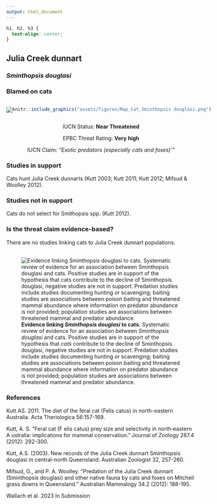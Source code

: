 ```yaml
---
output: html_document
---
```

```css
h1, h2, h3 {
  text-align: center;
}
```

## **Julia Creek dunnart**
### *Sminthopsis douglasi*
### Blamed on cats

:::: {style="display: flex;"}

[![](assets/photos/Sminthopsis douglasi.png)](https://www.inaturalist.org/photos/196659339?size=original)

::: {}

:::

::: {}
  ```r
  knitr::include_graphics("assets/figures/Map_Cat_Sminthopsis douglasi.png")
  ```
:::

::::
<center>
IUCN Status: **Near Threatened**

EPBC Threat Rating: **Very high**

IUCN Claim: *"Exotic predators (especially cats and foxes)'"*

</center>

### Studies in support

Cats hunt Julia Creek dunnarts (Kutt 2003; Kutt 2011; Kutt 2012; Mifsud & Woolley 2012).

### Studies not in support

Cats do not select for Smithopsis spp. (Kutt 2012).

### Is the threat claim evidence-based?

There are no studies linking cats to Julia Creek dunnart populations.
<br>
<br>

![**Evidence linking *Sminthopsis douglasi* to cats.** Systematic review of evidence for an association between *Sminthopsis douglasi* and cats. Positive studies are in support of the hypothesis that *cats* contribute to the decline of Sminthopsis douglasi, negative studies are not in support. Predation studies include studies documenting hunting or scavenging; baiting studies are associations between poison baiting and threatened mammal abundance where information on predator abundance is not provided; population studies are associations between threatened mammal and predator abundance.](assets/figures/Main_Evidence_Cat_Sminthopsis douglasi.png)

### References

Kutt AS. 2011. The diet of the feral cat (Felis catus) in north-eastern Australia. Acta Theriologica 56:157-169.

Kutt, A. S. "Feral cat (F elis catus) prey size and selectivity in north‐eastern A ustralia: implications for mammal conservation." Journal of Zoology 287.4 (2012): 292-300.

Kutt, A.S. (2003). New records of the Julia Creek dunnart Sminthopsis douglasi in central-north Queensland. Australian Zoologist 32, 257-260.

Mifsud, G., and P. A. Woolley. "Predation of the Julia Creek dunnart (Sminthopsis douglasi) and other native fauna by cats and foxes on Mitchell grass downs in Queensland." Australian Mammalogy 34.2 (2012): 188-195.

Wallach et al. 2023 In Submission

